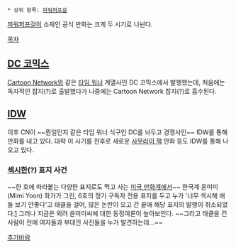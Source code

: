  * 상위 항목: [[파워퍼프걸]]

[[파워퍼프걸]]이 소재인 공식 만화는 크게 두 시기로 나뉜다.

[[목차]]
== [[DC 코믹스]] ==
[[Cartoon Network]]와 같은 [[타임 워너]] 계열사인 DC 코믹스에서 발행했는데, 처음에는 독자적인 잡지(?)로 출발했다가 나중에는 Cartoon Network 잡지(?)로 흡수된다.

== [[IDW]] ==
이후 CN이 ~~뭔일인지 같은 타임 워너 식구인 DC를 놔두고 경쟁사인~~ IDW를 통해 만화를 내고 있다. 대략 이 시기를 전후로 새로운 [[사무라이 잭]] 만화 등도 IDW를 통해 나오고 있다.

=== [[섹시]]한(?) 표지 사건 ===
~~한 호에 따라붙는 다양한 표지로도 먹고 사는 [[미국 만화]]계에서~~ 한국계 윤미미(Mimi Yoon) 화가가 그린, 6호의 정기 구독자 전용 표지를 두고 누가 '너무 섹시해 애들 보기 안좋다'고 태클을 걸어, 많은 논란이 오고 간 끝애 해당 표지의 발행이 취소되었다.[http://img.gawkerassets.com/img/19dk2symfq9b9png/ku-xlarge.png 1] 그러나 지금은 외려 윤미미씨에 대한 동정여론이 높아보인다. ~~그리고 태클을 건 사람이 전에 여자들과 부대낀 사진들을 누가 발견하는데...~~

[[추가바람]]
